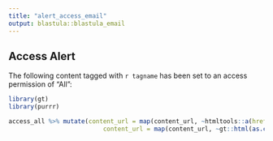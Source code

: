 ```yaml
---
title: "alert_access_email"
output: blastula::blastula_email
---
```

## Access Alert

The following content tagged with `r tagname` has been set to an access permission of "All":

```r
library(gt)
library(purrr)

access_all %>% mutate(content_url = map(content_url, ~htmltools::a(href = .x, as.character(.x))), 
                          content_url = map(content_url, ~gt::html(as.character(.x)))) %>% gt()


```

